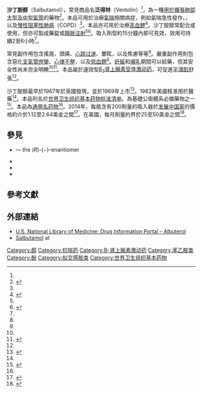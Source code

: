 {{medical}}
{{drugbox
| Verifiedfields = changed
| Watchedfields = changed
| verifiedrevid = 815280046
| drug_name =
| IUPAC_name = (''RS'')-4-[2-(''tert''-Butylamino)-1-hydroxyethyl]-2-(hydroxymethyl)phenol
| image = Salbutamol.svg
| width = 200
| image2 = RS-salbutamol-from-xtal-3D-balls.png
| caption = Salbutamol (top),<br />(''R'')-(−)-salbutamol (center) and<br />(''S'')-(+)-salbutamol (bottom)
| chirality = [[外消旋混合物|外消旋混合物]]
| USAN = Albuterol
<!-- Clinical data -->
| tradename = Ventolin, Proventil, others<ref name="brands">{{Cite web|url=https://www.drugs.com/international/salbutamol.html|title=Salbutamol|website=Drugs.com|archive-url=https://web.archive.org/web/20160330054502/http://www.drugs.com/international/salbutamol.html|archive-date=30 March 2016|url-status=live|access-date=11 April 2016}}</ref>
| Drugs.com = {{drugs.com|monograph|albuterol}}
| pregnancy_AU = A
| pregnancy_AU_comment = <ref>{{cite web | title=Prescribing medicines in pregnancy database | author=Thereaputic Goods Administration | publisher=Australian Government | url=https://www.tga.gov.au/prescribing-medicines-pregnancy-database | accessdate=2017-07-11 | archive-date=2016-12-20 | archive-url=https://web.archive.org/web/20161220210434/https://www.tga.gov.au/prescribing-medicines-pregnancy-database | dead-url=no }}</ref>
| pregnancy_US = C
| pregnancy_US_comment = <ref>{{cite web| title=HSDB:Albuterol| work=ToxNet| publisher=US National Library of Medicine| url=http://toxnet.nlm.nih.gov/cgi-bin/sis/search2/r?dbs+hsdb:@term+@DOCNO+7206| accessdate=2017-07-11| archive-date=2017-09-14| archive-url=https://web.archive.org/web/20170914125109/https://toxnet.nlm.nih.gov/cgi-bin/sis/search2/r?dbs+hsdb:@term+@DOCNO+7206| dead-url=no}}</ref>
| legal_AU = S3 / S4
| legal_AU_comment = <ref>{{cite web|title=Poisons Standard October 2017|url=https://www.legislation.gov.au/Details/F2017L01285/Html/Text#_Toc471222305|author=Thereaputic Goods Administration|publisher=Australian Government|accessdate=2018-01-31|archive-date=2018-01-11|archive-url=https://web.archive.org/web/20180111164951/https://www.legislation.gov.au/Details/F2017L01285/Html/Text#_Toc471222305|dead-url=yes}}</ref>
| legal_CA = Rx-only
| legal_CA_comment = <ref>{{cite web|title=Prescription Drug List|publisher=Government of Canada|url=https://www.canada.ca/en/health-canada/services/drugs-health-products/drug-products/prescription-drug-list/list.html|accessdate=2017-07-11|archive-date=2017-07-12|archive-url=https://web.archive.org/web/20170712134440/https://www.canada.ca/en/health-canada/services/drugs-health-products/drug-products/prescription-drug-list/list.html|dead-url=yes}}</ref>
| legal_UK = POM
| legal_US = Rx-only
| licence_US = Albuterol
| routes_of_administration = 口服、吸入、[[靜脈注射|靜脈注射]]

<!-- Pharmacokinetic data -->
| metabolism = [[肝臟|肝臟]]
| elimination_half-life = 3.8–6 小時
| excretion = [[腎|腎]]
| onset = <15 min（吸入劑）、<30 min（錠劑）<ref name=AHFS2015/>
| duration_of_action = 2–6 hrs<ref name=AHFS2015/>

<!-- Identifiers -->
| CAS_number_Ref = {{cascite|correct|??}}
| CAS_number = 18559-94-9
| ATC_prefix = R03
| ATC_suffix = AC02
| ATC_supplemental = {{ATC|R03|CC02}}
| PubChem = 2083
| IUPHAR_ligand = 558
| DrugBank_Ref = {{drugbankcite|changed|drugbank}}
| DrugBank = DB01001
| ChemSpiderID_Ref = {{chemspidercite|correct|chemspider}}
| ChemSpiderID = 1999
| UNII_Ref = {{fdacite|correct|FDA}}
| UNII = QF8SVZ843E
| KEGG_Ref = {{keggcite|correct|kegg}}
| KEGG = D02147
| ChEBI_Ref = {{ebicite|changed|EBI}}
| ChEBI = 2549
| ChEMBL_Ref = {{ebicite|correct|EBI}}
| ChEMBL = 714

<!-- Chemical data -->
| C=13 | H=21 | N=1 | O=3
| molecular_weight = 239.311 g/mol
| smiles = OCc1cc(ccc1O)C(O)CNC(C)(C)C
| StdInChI_Ref = {{stdinchicite|correct|chemspider}}
| StdInChI = 1S/C13H21NO3/c1-13(2,3)14-7-12(17)9-4-5-11(16)10(6-9)8-15/h4-6,12,14-17H,7-8H2,1-3H3
| StdInChIKey_Ref = {{stdinchicite|correct|chemspider}}
| StdInChIKey = NDAUXUAQIAJITI-UHFFFAOYSA-N
|alt=|type=|MedlinePlus=|legal_status=|licence_EU=|pregnancy_category=}}
<!-- Definition and medical uses -->
'''沙丁胺醇'''（Salbutamol），常見商品名'''泛得林'''（Ventolin）<ref name=brands/>，為一種[[支气管扩张药|用於擴張肺部大型及中型氣管]]的藥物<ref name=AHFS2015>{{cite web|url=https://www.drugs.com/monograph/albuterol.html|title=Albuterol|last=|first=|date=|website=Drugs.com|publisher=The American Society of Health-System Pharmacists|archive-url=https://web.archive.org/web/20151208181121/http://www.drugs.com/monograph/albuterol.html|archive-date=2015-12-08|dead-url=no|accessdate=Dec 2, 2015|df=}}</ref>。本品可用於治療[[氣喘|氣喘]]相關病症，例如氣喘急性發作、{{tsl|en|exercise-induced bronchoconstriction|運動誘發性支氣管收縮}}，以及[[慢性阻塞性肺病|慢性阻塞性肺病]]（COPD）<ref name=AHFS2015/>。本品亦可用於治療[[高鉀血症|高血鉀]]<ref name=Mah2005>{{cite journal|last2=Smith|first2=WA|last3=Lo|first3=DS|last4=Tsoi|first4=K|last5=Tonelli|first5=M|last6=Clase|first6=CM|date=18 April 2005|title=Emergency interventions for hyperkalaemia.|journal=The Cochrane Database of Systematic Reviews|volume=|issue=2|pages=CD003235|doi=10.1002/14651858.CD003235.pub2|pmid=15846652|via=|last1=Mahoney|first1=BA}}</ref>。沙丁胺醇常配合{{tsl|en|metered-dose inhaler|定量吸入器}}或{{tsl|en|nebulizer|霧化器}}使用，但亦可製成藥錠或[[靜脈注射|靜脈注射]]<ref name=AHFS2015/><ref name=starkey>{{cite journal|last2=Mulla|first2=H|last3=Sammons|first3=HM|last4=Pandya|first4=HC|date=September 2014|title=Intravenous salbutamol for childhood asthma: evidence-based medicine?|url=https://derbyhospitals-nhs.archive.knowledgearc.net/bitstream/handle/123456789/297/%2814%29%20Arch%20Dis%20Child.pdf?sequence=1&isAllowed=y|journal=Archives of Disease in Childhood|volume=99|issue=9|pages=873–7|doi=10.1136/archdischild-2013-304467|pmid=24938536|via=|last1=Starkey|first1=ES|deadurl=yes|archiveurl=https://web.archive.org/web/20170908175627/https://derbyhospitals-nhs.archive.knowledgearc.net/bitstream/handle/123456789/297/%2814%29%20Arch%20Dis%20Child.pdf?sequence=1&isAllowed=y|archivedate=2017-09-08|df=}}</ref>。吸入劑型約15分鐘內即可見效，效用可持續2至6小時<ref name=AHFS2015/>。

<!-- Side effects and mechanism -->
常見副作用包含搖晃、頭痛、[[心跳过速|心跳过速]]、暈眩，以及焦慮等等<ref name=AHFS2015/>。嚴重副作用則包含惡化[[支氣管痙攣|支氣管痙攣]]、[[心律不整|心律不整]]，以及[[低鉀血症|低血鉀]]<ref name=AHFS2015/>。[[妊娠|妊娠]]和[[哺乳|哺乳]]期間可以給藥，但其安全性尚未完全明瞭<ref name=AHFS2015/><ref>{{cite book|last1=Yaffe|first1=Sumner J.|title=Drugs in pregnancy and lactation : a reference guide to fetal and neonatal risk|date=2011|publisher=Wolters Kluwer Health/Lippincott Williams & Wilkins|location=Philadelphia|isbn=9781608317080|page=32|edition=9th|url=https://books.google.ca/books?id=OIgTE4aynrMC&pg=PA32|deadurl=no|archiveurl=https://web.archive.org/web/20151208061118/https://books.google.ca/books?id=OIgTE4aynrMC&pg=PA32|archivedate=2015-12-08|df=}}</ref>。本品屬於速效型[[Β2肾上腺素受体激动药|β<sub>2</sub>肾上腺素受体激动药]]，可促進[[平滑肌|平滑肌]]舒張<ref name=AHFS2015/>。

<!-- History, society, and culture -->
沙丁胺醇最早於1967年於英國發現，並於1969年上市<ref>{{cite book|last1=Landau|first1=Ralph|title=Pharmaceutical innovation : revolutionizing human health|date=1999|publisher=Chemical Heritage Press|location=Philadelphia|isbn=9780941901215|page=226|url=https://books.google.ca/books?id=IH4lPs6S1bMC&pg=PA226|deadurl=no|archiveurl=https://web.archive.org/web/20151208072936/https://books.google.ca/books?id=IH4lPs6S1bMC&pg=PA226|archivedate=2015-12-08|df=}}</ref>。1982年美國核准用於醫藥<ref name=AHFS2015/>。本品列名於[[世界卫生组织基本药物标准清单|世界卫生组织基本药物标准清单]]。為基礎公衛體系必備藥物之一<ref name=WHO19th>{{cite web|title=WHO Model List of Essential Medicines (19th List)|url=http://www.who.int/medicines/publications/essentialmedicines/EML_2015_FINAL_amended_NOV2015.pdf?ua=1|work=World Health Organization|accessdate=8 December 2016|date=April 2015|deadurl=no|archiveurl=https://web.archive.org/web/20161213052708/http://www.who.int/medicines/publications/essentialmedicines/EML_2015_FINAL_amended_NOV2015.pdf?ua=1|archivedate=13 December 2016|df=}}</ref>。本品為[[通用名药物|通用名药物]]<ref name=AHFS2015/>。2014年，每瓶含有200劑量的吸入器於[[发展中国家|发展中国家]]的價格約介於1.12至2.64美金之間<ref name=ERC2014>{{cite web|title=Salbutamol|url=http://mshpriceguide.org/en/single-drug-information/?DMFId=708&searchYear=2014|website=International Drug Price Indicator Guide|accessdate=5 December 2015|archive-date=2018-01-22|archive-url=https://web.archive.org/web/20180122125302/http://mshpriceguide.org/en/single-drug-information/?DMFId=708&searchYear=2014|dead-url=no}}</ref>。在美國，每月劑量約界於25至50美金之間<ref name=Ric2015>{{cite book|last1=Hamilton|first1=Richart|title=Tarascon Pocket Pharmacopoeia 2015 Deluxe Lab-Coat Edition|date=2015|publisher=Jones & Bartlett Learning|isbn=9781284057560|page=448}}</ref>。

==參見==
* {{tsl|en|Levosalbutamol||Levosalbutamol}} — the (''R'')-(−)-enantiomer
* {{tsl|en|Ipratropium/salbutamol||Ipratropium/salbutamol}}
* {{tsl|en|Salmeterol||Salmeterol}}
* {{tsl|en|Isoprenaline||Isoprenaline}}

==參考文獻==
{{Reflist}}

==外部連結==
* [http://druginfo.nlm.nih.gov/drugportal/dpdirect.jsp?name=Albuterol U.S. National Library of Medicine: Drug Information Portal – Albuterol] {{Wayback|url=http://druginfo.nlm.nih.gov/drugportal/dpdirect.jsp?name=Albuterol |date=20160305010952 }}
* [http://www.periodicvideos.com/videos/mv_salbutamol.htm Salbutamol] {{Wayback|url=http://www.periodicvideos.com/videos/mv_salbutamol.htm |date=20180201133753 }} at ''{{tsl|en|The Periodic Table of Videos||The Periodic Table of Videos}}''

{{Adrenergic agonists}}
{{Asthma_and_copd rx}}
{{Phenethylamines}}
{{GlaxoSmithKline}}

[[Category:醇|Category:醇]]
[[Category:抗喘药|Category:抗喘药]]
[[Category:Β-肾上腺素激动药|Category:Β-肾上腺素激动药]]
[[Category:苯乙胺类|Category:苯乙胺类]]
[[Category:酚|Category:酚]]
[[Category:拟交感胺类|Category:拟交感胺类]]
[[Category:世界卫生组织基本药物|Category:世界卫生组织基本药物]]

{{portal bar|藥理學|醫學}}